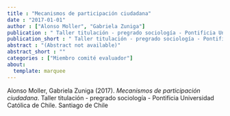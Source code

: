 ```yaml
---
title : "Mecanismos de participación ciudadana"
date : "2017-01-01"
author : ["Alonso Moller", "Gabriela Zuniga"]
publication : " Taller titulación - pregrado sociología - Pontificia Universidad Católica de Chile. Santiago de Chile"
publication_short : " Taller titulación - pregrado sociología - Pontificia Universidad Católica de Chile. Santiago de Chile"
abstract : "(Abstract not available)"
abstract_short : ""
categories : ["Miembro comité evaluador"]
about:
  template: marquee
---
```



::: {.callout-note title="How to cite this work"}

Alonso Moller, Gabriela Zuniga (2017). *Mecanismos de participación ciudadana*.  Taller titulación - pregrado sociología - Pontificia Universidad Católica de Chile. Santiago de Chile

:::

